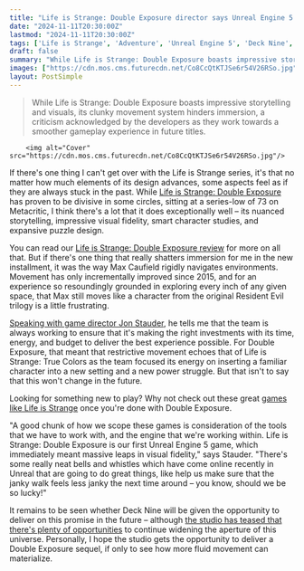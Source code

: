 ```yaml
---
title: "Life is Strange: Double Exposure director says Unreal Engine 5 improvements can help fix 'the janky walk' which has blighted the series for 9 years"
date: "2024-11-11T20:30:00Z"
lastmod: "2024-11-11T20:30:00Z"
tags: ['Life is Strange', 'Adventure', 'Unreal Engine 5', 'Deck Nine', 'Double Exposure', 'Storytelling', 'Character Studies', 'Puzzle Design', 'Visual Fidelity', 'Gameplay', 'Movement', 'Immersion', 'Metacritic']
draft: false
summary: "While Life is Strange: Double Exposure boasts impressive storytelling and visuals, its clunky movement system hinders immersion, a criticism acknowledged by the developers as they work towards a smoother gameplay experience in future titles."
images: ["https://cdn.mos.cms.futurecdn.net/Co8CcQtKTJSe6r54V26RSo.jpg"]
layout: PostSimple
---
```

> While Life is Strange: Double Exposure boasts impressive storytelling and visuals, its clunky movement system hinders immersion, a criticism acknowledged by the developers as they work towards a smoother gameplay experience in future titles.


        <img alt="Cover" src="https://cdn.mos.cms.futurecdn.net/Co8CcQtKTJSe6r54V26RSo.jpg"/>
        
If there's one thing I can't get over with the Life is Strange series, it's that no matter how much elements of its design advances, some aspects feel as if they are always stuck in the past. While [Life is Strange: Double Exposure](https://www.gamesradar.com/games/adventure/life-is-strange-double-exposure-guide/) has proven to be divisive in some circles, sitting at a series-low of 73 on Metacritic, I think there's a lot that it does exceptionally well – its nuanced storytelling, impressive visual fidelity, smart character studies, and expansive puzzle design.

You can read our [Life is Strange: Double Exposure review](https://www.gamesradar.com/games/adventure/life-is-strange-double-exposure-review/) for more on all that. But if there's one thing that really shatters immersion for me in the new installment, it was the way Max Caufield rigidly navigates environments. Movement has only incrementally improved since 2015, and for an experience so resoundingly grounded in exploring every inch of any given space, that Max still moves like a character from the original Resident Evil trilogy is a little frustrating.

[Speaking with game director Jon Stauder](https://www.gamesradar.com/games/adventure/it-needed-to-be-the-most-fascinating-conversation-in-life-is-strange-history-deck-nine-reflects-on-double-exposure-the-most-divisive-game-in-the-series-so-far/), he tells me that the team is always working to ensure that it's making the right investments with its time, energy, and budget to deliver the best experience possible. For Double Exposure, that meant that restrictive movement echoes that of Life is Strange: True Colors as the team focused its energy on inserting a familiar character into a new setting and a new power struggle. But that isn't to say that this won't change in the future.

Looking for something new to play? Why not check out these great [games like Life is Strange](https://www.gamesradar.com/games-like-life-is-strange/) once you're done with Double Exposure.

"A good chunk of how we scope these games is consideration of the tools that we have to work with, and the engine that we're working within. Life is Strange: Double Exposure is our first Unreal Engine 5 game, which immediately meant massive leaps in visual fidelity," says Stauder. "There's some really neat bells and whistles which have come online recently in Unreal that are going to do great things, like help us make sure that the janky walk feels less janky the next time around – you know, should we be so lucky!"

It remains to be seen whether Deck Nine will be given the opportunity to deliver on this promise in the future – although [the studio has teased that there's plenty of opportunities](https://www.gamesradar.com/games/adventure/life-is-strange-double-exposures-ending-hints-at-the-future-plan-deck-nine-has-in-store-but-where-will-that-lead-us/) to continue widening the aperture of this universe. Personally, I hope the studio gets the opportunity to deliver a Double Exposure sequel, if only to see how more fluid movement can materialize.
        